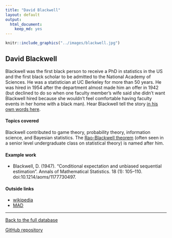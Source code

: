 ```yaml
---
title: "David Blackwell"
layout: default
output:
  html_document:
    keep_md: yes
---
```


::: {.grid}

::: {.g-col-4}
```r
knitr::include_graphics("../images/blackwell.jpg")
```
:::

:::{.g-col-8}

# David Blackwell

Blackwell was the first black person to receive a PhD in statistics in the US and the first black scholar to be admitted to the National Academy of Sciences.
He was a statistician at UC Berkeley for more than 50 years. He was hired in 1954 after the department almost made him an offer in 1942 (but declined to do so when one faculty member's wife said she didn't want Blackwell hired because she wouldn't feel comfortable having faculty events in her home with a black man).
Hear Blackwell tell the story [in his own words here](https://www.youtube.com/watch?v=Mqpf9tw44Xw).


:::

:::

#### Topics covered

Blackwell contributed to game theory, probability theory, information science, and Bayesian statistics.
The [Rao-Blackwell theorem](https://en.wikipedia.org/wiki/Rao%E2%80%93Blackwell_theorem) (often seen in a senior level undergraduate class on statistical theory) is named after him.


#### Example work

* Blackwell, D. (1947). "Conditional expectation and unbiased sequential estimation". Annals of Mathematical Statistics. 18 (1): 105–110. doi:10.1214/aoms/1177730497.

#### Outside links

* [wikipedia](https://en.wikipedia.org/wiki/David_Blackwell)
* [MAD](https://www.mathad.com/profile?bidg2518292537111213526biii)


----------------------

[Back to the full database](https://hardin47.github.io/CURV/)

[GitHub repository](https://github.com/hardin47/CURV/)
